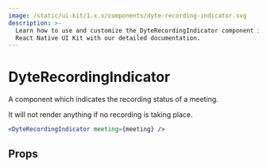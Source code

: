 ```yaml
---
image: /static/ui-kit/1.x.x/components/dyte-recording-indicator.svg
description: >-
  Learn how to use and customize the DyteRecordingIndicator component in Ospi's
  React Native UI Kit with our detailed documentation.
---
```


# DyteRecordingIndicator

A component which indicates the recording status of a meeting.

It will not render anything if no recording is taking place.

```jsx
<DyteRecordingIndicator meeting={meeting} />
```

## Props

<PropsTable of="dyte-recording-indicator" />

<head>
  <title>React Native UI Kit DyteRecordingIndicator</title>
</head>
